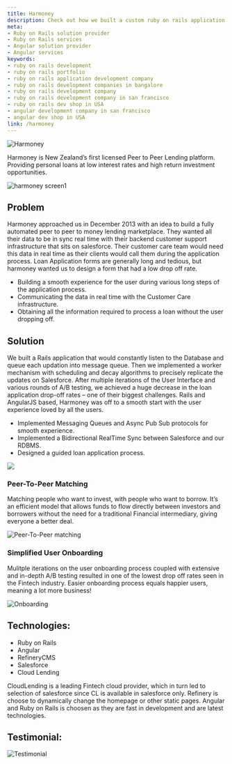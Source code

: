 ```yaml
---
title: Harmoney
description: Check out how we built a custom ruby on rails application with salesforce integration for Harmoney. Hire best Ruby on Rails Development Company to build your product.
meta:
- Ruby on Rails solution provider
- Ruby on Rails services
- Angular solution provider
- Angular services
keywords:
- ruby on rails development
- ruby on rails portfolio
- ruby on rails application development company
- ruby on rails development companies in bangalore
- ruby on rails development company
- ruby on rails development company in san francisco
- ruby on rails dev shop in USA
- angular development company in san francisco
- angular dev shop in USA
link: /harmoney
---
```


![Harmoney](./images/harmoney.png)

Harmoney is New Zealand’s first licensed Peer to Peer Lending platform. Providing personal loans at low interest rates and high return investment opportunities.

![harmoney screen1](./images/harmoney-screen1.png)

## Problem

Harmoney approached us in December 2013 with an idea to build a fully automated peer to peer to money lending marketplace. They wanted all their data to be in sync real time with their backend customer support infrastructure that sits on salesforce. Their customer care team would need this data in real time as their clients would call them during the application process. Loan Application forms are generally long and tedious, but harmoney wanted us to design a form that had a low drop off rate.

* Building a smooth experience for the user during various long steps of the application process.
* Communicating the data in real time with the Customer Care infrastructure.
* Obtaining all the information required to process a loan without the user dropping off.

## Solution

We built a Rails application that would constantly listen to the Database and queue each updation into message queue. Then we implemented a worker mechanism with scheduling and decay algorithms to precisely replicate the updates on Salesforce. After multiple iterations of the User Interface and various rounds of A/B testing, we achieved a huge decrease in the loan application drop-off rates – one of their biggest challenges. Rails and AngularJS based, Harmoney was off to a smooth start with the user experience loved by all the users.

* Implemented Messaging Queues and Async Pub Sub protocols for smooth experience.
* Implemented a Bidirectional RealTime Sync between Salesforce and our RDBMS.
* Designed a guided loan application process.

![](./images/harmoney-screen3.png)

### Peer-To-Peer Matching
Matching people who want to invest, with people who want to borrow. It’s an efficient model that allows funds to flow directly between investors and borrowers without the need for a traditional Financial intermediary, giving everyone a better deal.

![Peer-To-Peer matching](./images/Screen-Shot-2016-12-19-at-6.28.20-PM.png)

### Simplified User Onboarding
Mulitple iterations on the user onboarding process coupled with extensive and in-depth A/B testing resulted in one of the lowest drop off rates seen in the Fintech industry. Easier onboarding process equals happier users, meaning a lot more business!

![Onboarding](./images/form.png)

## Technologies:
* Ruby on Rails
* Angular
* RefineryCMS
* Salesforce
* Cloud Lending

CloudLending is a leading Fintech cloud provider, which in turn led to selection of salesforce since CL is available in salesforce only. Refinery is choose to dynamically change the homepage or other static pages. Angular and Ruby on Rails is choosen as they are fast in development and are latest technologies.

## Testimonial:

![Testimonial](./images/Testimonial.png)
